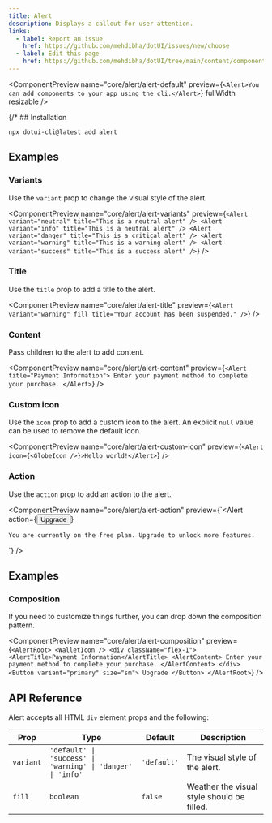 ```yaml
---
title: Alert
description: Displays a callout for user attention.
links:
  - label: Report an issue
    href: https://github.com/mehdibha/dotUI/issues/new/choose
  - label: Edit this page
    href: https://github.com/mehdibha/dotUI/tree/main/content/components/feedback/alert.mdx?plain=1
---
```


<ComponentPreview
  name="core/alert/alert-default"
  preview={`<Alert>You can add components to your app using the cli.</Alert>`}
  fullWidth
  resizable
/>

{/* ## Installation

```package-install
npx dotui-cli@latest add alert
```

## Examples

### Variants

Use the `variant` prop to change the visual style of the alert.

<ComponentPreview
  name="core/alert/alert-variants"
  preview={`<Alert variant="neutral" title="This is a neutral alert" />
<Alert variant="info" title="This is a neutral alert" />
<Alert variant="danger" title="This is a critical alert" />
<Alert variant="warning" title="This is a warning alert" />
<Alert variant="success" title="This is a success alert" />`}
/>

### Title

Use the `title` prop to add a title to the alert.

<ComponentPreview
  name="core/alert/alert-title"
  preview={`<Alert variant="warning" fill title="Your account has been suspended." />`}
/>

### Content

Pass children to the alert to add content.

<ComponentPreview
  name="core/alert/alert-content"
  preview={`<Alert title="Payment Information">
    Enter your payment method to complete your purchase.
  </Alert>`}
/>

### Custom icon

Use the `icon` prop to add a custom icon to the alert. An explicit `null` value can be used to remove the default icon.

<ComponentPreview
  name="core/alert/alert-custom-icon"
  preview={`<Alert icon={<GlobeIcon />}>Hello world!</Alert>`}
/>

### Action

Use the `action` prop to add an action to the alert.

<ComponentPreview
  name="core/alert/alert-action"
  preview={`<Alert
    action={<Button>Upgrade</Button>}
  >
    You are currently on the free plan. Upgrade to unlock more features.
  </Alert>`}
/>

## Examples

### Composition

If you need to customize things further, you can drop down the composition pattern.

<ComponentPreview
  name="core/alert/alert-composition"
  preview={`<AlertRoot>
    <WalletIcon />
    <div className="flex-1">
      <AlertTitle>Payment Information</AlertTitle>
      <AlertContent>
        Enter your payment method to complete your purchase.
      </AlertContent>
    </div>
    <Button variant="primary" size="sm">
      Upgrade
    </Button>
  </AlertRoot>`}
/>

## API Reference

Alert accepts all HTML `div` element props and the following:

| Prop      | Type                                                         | Default     | Description                                |
| --------- | ------------------------------------------------------------ | ----------- | ------------------------------------------ |
| `variant` | `'default' \| 'success' \| 'warning' \| 'danger' \| 'info' ` | `'default'` | The visual style of the alert.             |
| `fill`    | `boolean`                                                    | `false`     | Weather the visual style should be filled. | */}
